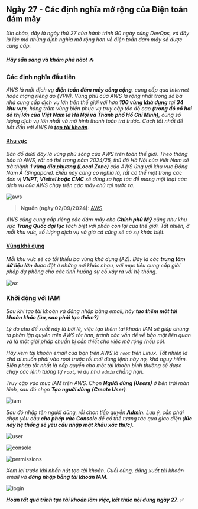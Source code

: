 ## Ngày 27 - Các định nghĩa mở rộng của Điện toán đám mây


_Xin chào, đây là ngày thứ 27 của hành trình 90 ngày cùng DevOps, và đây là lúc mà những định
nghĩa mở rộng hơn về điện toán đám mây sẽ được cung cấp._ 

**_Hãy sẵn sàng và khám phá nào!_** ⛺

### Các định nghĩa đầu tiên

_AWS là một dịch vụ **điện toán đám mây công cộng**, cung cấp qua Internet hoặc mạng riêng ảo (VPN).
Vùng phủ của AWS là rộng nhất trong số ba nhà cung cấp dịch vụ lớn trên thế giới với hơn **100
vùng khả dụng** tại **34 khu vực**, hàng trăm vùng biên phục vụ truy cập tốc độ cao **(trong đó có 
hai đô thị lớn của Việt Nam là Hà Nội và Thành phố Hồ Chí Minh)**, cùng số lượng dịch vụ lớn nhất 
và mô hình thanh toán trả trước. Cách tốt nhất để bắt đầu với AWS là 
**[tạo tài khoản](https://signin.aws.amazon.com/signup?request_type=register)**._

#### [Khu vực](https://aws.amazon.com/vi/about-aws/global-infrastructure)

_Bản đồ dưới đây là vùng phủ sóng của AWS trên toàn thế giới. Theo thông báo từ AWS, rất có thể
trong năm 2024/25, thủ đô Hà Nội của Việt Nam sẽ trở thành **1 vùng địa phương (Local Zone)** 
của AWS ứng với khu vực Đông Nam Á (Singapore). Điều này cũng có nghĩa là, rất có thể một trong 
các đơn vị **VNPT, Viettel hoặc CMC** sẽ đứng ra hợp tác để mang một loạt các dịch vụ của AWS 
chạy trên các máy chủ tại nước ta._

![aws](../../../../assets/cloud/regions.png)

> **Nguồn (ngày 02/09/2024)**: [AWS](https://aws.amazon.com)

_AWS cũng cung cấp riêng các đám mây cho **Chính phủ Mỹ** cũng như khu vực **Trung Quốc đại lục** 
tách biệt với phần còn lại của thế giới. Tất nhiên, ở mỗi khu vực, số lượng dịch vụ và giá cả cũng
sẽ có sự khác biệt._

#### [Vùng khả dụng](https://aws.amazon.com/vi/about-aws/global-infrastructure/regions_az)

_Mỗi khu vực sẽ có tối thiểu ba vùng khả dụng (AZ). Đây là các **trung tâm dữ liệu lớn** được đặt ở những
nơi khác nhau, với mục tiêu cung cấp giải pháp dự phòng cho các tình huống sự cố xảy ra với hệ thống._

![az](../../../../assets/cloud/zones.jpg)

### Khởi động với IAM

_Sau khi tạo tài khoản và đăng nhập bằng email, hãy **tạo thêm một tài khoản khác (ủa, sao phải tạo thêm?)**_

_Lý do cho đề xuất này là bởi lẽ, việc tạo thêm tài khoản IAM sẽ giúp chúng ta phân lập quyền trên AWS tốt hơn,
tránh các vấn đề về bảo mật liên quan và là một giải pháp chuẩn bị cần thiết cho việc mở rộng (nếu có)._

_Hãy xem tài khoản email của bạn trên AWS là ```root``` trên Linux. Tất nhiên là chả ai muốn phải vào root
trước rồi mới dùng lệnh này nọ, khá nguy hiểm. Biện pháp tốt nhất là cấp quyền cho một tài khoản bình thường 
sẽ được chạy các lệnh tương tự ```root```, ví dụ như ```admin``` chẳng hạn._

_Truy cập vào mục IAM trên AWS. Chọn **Người dùng (Users)** ở bên trái màn hình, sau đó chọn **Tạo người dùng 
(Create User)**._

![iam](../../../../assets/cloud/iam.png)

_Sau đó nhập tên người dùng, rồi chọn tiếp quyền **Admin**. Lưu ý, cần phải chọn yêu cầu **cho phép vào Console** 
để có thể tương tác qua giao diện (**lúc này hệ thống sẽ yêu cầu nhập mật khẩu xác thực**)._

![user](../../../../assets/cloud/username.png)

![console](../../../../assets/cloud/console.png)

![permissions](../../../../assets/cloud/permissions.png)

_Xem lại trước khi nhấn nút tạo tài khoản. Cuối cùng, đăng xuất tài khoản email và **đăng nhập bằng tài khoản IAM**._

![login](../../../../assets/cloud/iam_login.png)

**_Hoàn tất quá trình tạo tài khoản làm việc, kết thúc nội dung ngày 27._** ✅